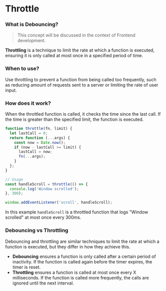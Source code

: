 # Throttle

### What is Debouncing?

> This concept will be discussed in the context of Frontend development.

**Throttling** is a technique to limit the rate at which a function is executed, ensuring it is only called at most once in a specified period of time.

### When to use?

Use throttling to prevent a function from being called too frequently, such as reducing amount of requests sent to a server or 
limiting the rate of user input.

### How does it work? 

When the throttled function is called, it checks the time since the last call. If the time is greater than the specified limit, 
the function is executed.


```javascript
function throttle(fn, limit) {
  let lastCall = 0;
  return function (...args) {
    const now = Date.now();
    if (now - lastCall >= limit) {
      lastCall = now;
      fn(...args);
    }
  };
}

// Usage
const handleScroll = throttle(() => {
  console.log('Window scrolled');
}, 300);

window.addEventListener('scroll', handleScroll);
```

In this example `handleScroll` is a throttled function that logs "Window scrolled" at most once every 300ms.

### Debouncing vs Throttling

Debouncing and throttling are similar techniques to limit the rate at which a function is executed, but they differ in how they achieve this.

- **Debouncing** ensures a function is only called after a certain period of inactivity. If the function is called again before the timer expires, the timer is reset.
- **Throttling** ensures a function is called at most once every X milliseconds. If the function is called more frequently, the calls are ignored until the next interval.
